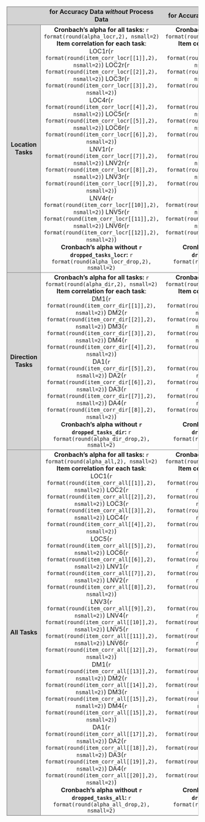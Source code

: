 <!-- Tab. 13: Cronbach's Alpha and Item-Total Correlations-->

<table style="width: 100%; border-collapse: collapse; border: 1px solid lightgrey; text-align: center;">
  <colgroup>
    <col span="1" style="background-color:lightgrey; border: 1px solid lightgrey;">
    <col span="2" width="50%; border: 1px solid lightgrey;">
  </colgroup>
<tr style="background-color:lightgrey; border: 1px solid grey;">
  <td></td>
  <td> **for Accuracy Data _without_ Process Data**<br></td>
  <td> **for Accuracy Data _with_ Process Data**<br></td>
</tr>
<tr style="border: 1px solid grey;">
  <td style="border: 1px solid grey;">**Location Tasks**</td>
  <td>
    **Cronbach's alpha for all tasks:**
    `r format(round(alpha_locr,2), nsmall=2)`<br>
    **Item correlation for each task**:<br>
    LOC1r(`r format(round(item_corr_locr[[1]],2), nsmall=2)`)
    LOC2r(`r format(round(item_corr_locr[[2]],2), nsmall=2)`)
    LOC3r(`r format(round(item_corr_locr[[3]],2), nsmall=2)`)<br>
    LOC4r(`r format(round(item_corr_locr[[4]],2), nsmall=2)`)
    LOC5r(`r format(round(item_corr_locr[[5]],2), nsmall=2)`)
    LOC6r(`r format(round(item_corr_locr[[6]],2), nsmall=2)`)<br>
    LNV1r(`r format(round(item_corr_locr[[7]],2), nsmall=2)`)
    LNV2r(`r format(round(item_corr_locr[[8]],2), nsmall=2)`)
    LNV3r(`r format(round(item_corr_locr[[9]],2), nsmall=2)`)<br>
    LNV4r(`r format(round(item_corr_locr[[10]],2), nsmall=2)`)
    LNV5r(`r format(round(item_corr_locr[[11]],2), nsmall=2)`)
    LNV6r(`r format(round(item_corr_locr[[12]],2), nsmall=2)`)<br>
    **Cronbach's alpha without `r dropped_tasks_locr`:**
    `r format(round(alpha_locr_drop,2), nsmall=2)`
  </td>
  <td>
    **Cronbach's alpha for all tasks:**
    `r format(round(alpha_locc,2), nsmall=2)`<br>
    **Item correlation for each task**:<br>
    LOC1c(`r format(round(item_corr_locc[[1]],2), nsmall=2)`)
    LOC2c(`r format(round(item_corr_locc[[2]],2), nsmall=2)`)
    LOC3c(`r format(round(item_corr_locc[[3]],2), nsmall=2)`)<br>
    LOC4c(`r format(round(item_corr_locc[[4]],2), nsmall=2)`)
    LOC5c(`r format(round(item_corr_locc[[5]],2), nsmall=2)`)
    LOC6c(`r format(round(item_corr_locc[[6]],2), nsmall=2)`)<br>
    LNV1c(`r format(round(item_corr_locc[[7]],2), nsmall=2)`)
    LNV2c(`r format(round(item_corr_locc[[8]],2), nsmall=2)`)
    LNV3c(`r format(round(item_corr_locc[[9]],2), nsmall=2)`)<br>
    LNV4c(`r format(round(item_corr_locc[[10]],2), nsmall=2)`)
    LNV5c(`r format(round(item_corr_locc[[11]],2), nsmall=2)`)
    LNV6c(`r format(round(item_corr_locc[[12]],2), nsmall=2)`)<br>
    **Cronbach's alpha without `r dropped_tasks_locc`:**
    `r format(round(alpha_locc_drop,2), nsmall=2)`
  </td>
</tr>
<tr style="border: 1px solid grey;">
  <td style="border: 1px solid grey;">**Direction Tasks**</td>
  <td>
    **Cronbach's alpha for all tasks:**
    `r format(round(alpha_dir,2), nsmall=2)`<br>
    **Item correlation for each task**:<br>
    DM1(`r format(round(item_corr_dir[[1]],2), nsmall=2)`)
    DM2(`r format(round(item_corr_dir[[2]],2), nsmall=2)`)
    DM3(`r format(round(item_corr_dir[[3]],2), nsmall=2)`)
    DM4(`r format(round(item_corr_dir[[4]],2), nsmall=2)`)<br>
    DA1(`r format(round(item_corr_dir[[5]],2), nsmall=2)`)
    DA2(`r format(round(item_corr_dir[[6]],2), nsmall=2)`)
    DA3(`r format(round(item_corr_dir[[7]],2), nsmall=2)`)
    DA4(`r format(round(item_corr_dir[[8]],2), nsmall=2)`)<br>
    **Cronbach's alpha without `r dropped_tasks_dir`:**
    `r format(round(alpha_dir_drop,2), nsmall=2)`
  </td>
  <td>
    **Cronbach's alpha for all tasks:**
    `r format(round(alpha_dirc,2), nsmall=2)`<br>
    **Item correlation for each task**:<br>
    DM1c(`r format(round(item_corr_dirc[[1]],2), nsmall=2)`)
    DM2c(`r format(round(item_corr_dirc[[2]],2), nsmall=2)`)
    DM3c(`r format(round(item_corr_dirc[[3]],2), nsmall=2)`)
    DM4c(`r format(round(item_corr_dirc[[4]],2), nsmall=2)`)<br>
    DA1c(`r format(round(item_corr_dirc[[5]],2), nsmall=2)`)
    DA2c(`r format(round(item_corr_dirc[[6]],2), nsmall=2)`)
    DA3c(`r format(round(item_corr_dirc[[7]],2), nsmall=2)`)
    DA4c(`r format(round(item_corr_dirc[[8]],2), nsmall=2)`)<br>
    **Cronbach's alpha without `r dropped_tasks_dirc`:**
    `r format(round(alpha_dirc_drop,2), nsmall=2)`
  </td>
</tr>
<tr style="border: 1px solid grey;">
  <td style="border: 1px solid grey;">**All Tasks**</td>
  <td>
    **Cronbach's alpha for all tasks:**
    `r format(round(alpha_all,2), nsmall=2)`<br>
    **Item correlation for each task**:<br>
    LOC1(`r format(round(item_corr_all[[1]],2), nsmall=2)`)
    LOC2(`r format(round(item_corr_all[[2]],2), nsmall=2)`)
    LOC3(`r format(round(item_corr_all[[3]],2), nsmall=2)`)
    LOC4(`r format(round(item_corr_all[[4]],2), nsmall=2)`)<br>
    LOC5(`r format(round(item_corr_all[[5]],2), nsmall=2)`)
    LOC6(`r format(round(item_corr_all[[6]],2), nsmall=2)`)
    LNV1(`r format(round(item_corr_all[[7]],2), nsmall=2)`)
    LNV2(`r format(round(item_corr_all[[8]],2), nsmall=2)`)<br>
    LNV3(`r format(round(item_corr_all[[9]],2), nsmall=2)`)
    LNV4(`r format(round(item_corr_all[[10]],2), nsmall=2)`)
    LNV5(`r format(round(item_corr_all[[11]],2), nsmall=2)`)
    LNV6(`r format(round(item_corr_all[[12]],2), nsmall=2)`)<br>
    DM1(`r format(round(item_corr_all[[13]],2), nsmall=2)`)
    DM2(`r format(round(item_corr_all[[14]],2), nsmall=2)`)
    DM3(`r format(round(item_corr_all[[15]],2), nsmall=2)`)
    DM4(`r format(round(item_corr_all[[15]],2), nsmall=2)`)<br>
    DA1(`r format(round(item_corr_all[[17]],2), nsmall=2)`)
    DA2(`r format(round(item_corr_all[[18]],2), nsmall=2)`)
    DA3(`r format(round(item_corr_all[[19]],2), nsmall=2)`)
    DA4(`r format(round(item_corr_all[[20]],2), nsmall=2)`)<br>
    **Cronbach's alpha without `r dropped_tasks_all`:**
    `r format(round(alpha_all_drop,2), nsmall=2)`
  </td>
  <td>
    **Cronbach's alpha for all tasks:**
    `r format(round(alpha_allc,2), nsmall=2)`<br>
    **Item correlation for each task**:<br>
    LOC1(`r format(round(item_corr_allc[[1]],2), nsmall=2)`)
    LOC2(`r format(round(item_corr_allc[[2]],2), nsmall=2)`)
    LOC3(`r format(round(item_corr_allc[[3]],2), nsmall=2)`)
    LOC4(`r format(round(item_corr_allc[[4]],2), nsmall=2)`)<br>
    LOC5(`r format(round(item_corr_allc[[5]],2), nsmall=2)`)
    LOC6(`r format(round(item_corr_allc[[6]],2), nsmall=2)`)
    LNV1(`r format(round(item_corr_allc[[7]],2), nsmall=2)`)
    LNV2(`r format(round(item_corr_allc[[8]],2), nsmall=2)`)<br>
    LNV3(`r format(round(item_corr_allc[[9]],2), nsmall=2)`)
    LNV4(`r format(round(item_corr_allc[[10]],2), nsmall=2)`)
    LNV5(`r format(round(item_corr_allc[[11]],2), nsmall=2)`)
    LNV6(`r format(round(item_corr_allc[[12]],2), nsmall=2)`)<br>
    DM1(`r format(round(item_corr_allc[[13]],2), nsmall=2)`)
    DM2(`r format(round(item_corr_allc[[14]],2), nsmall=2)`)
    DM3(`r format(round(item_corr_allc[[15]],2), nsmall=2)`)
    DM4(`r format(round(item_corr_allc[[15]],2), nsmall=2)`)<br>
    DA1(`r format(round(item_corr_allc[[17]],2), nsmall=2)`)
    DA2(`r format(round(item_corr_allc[[18]],2), nsmall=2)`)
    DA3(`r format(round(item_corr_allc[[19]],2), nsmall=2)`)
    DA4(`r format(round(item_corr_allc[[20]],2), nsmall=2)`)<br>
    **Cronbach's alpha without `r dropped_tasks_allc`:**
    `r format(round(alpha_allc_drop,2), nsmall=2)`
  </td>
</tr>
</table>